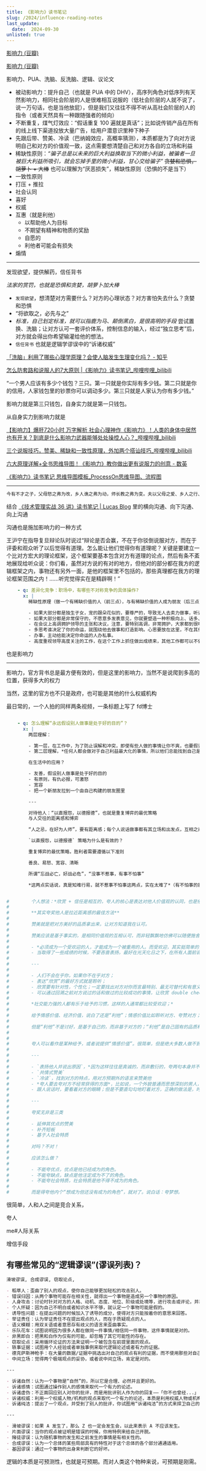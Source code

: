 ```yaml
---
title: 《影响力》读书笔记
slug: /2024/influence-reading-notes
last_update:
  date:  2024-09-30
unlisted: true
---
```


[影响力 (豆瓣)](https://book.douban.com/subject/1786387/)

[影响力 (豆瓣)](https://book.douban.com/subject/26647384/)






影响力、PUA、洗脑、反洗脑、逻辑、议论文

- 被动影响力：提升自己（也就是 PUA 中的 DHV），高序列角色对低序列有天然影响力，相同社会阶层的人是很难相互说服的（低社会阶层的人就不说了，说一万句话，也是当他放屁），但是我们又往往不得不听从高社会阶层的人的指令（或者天然具有一种跟随强者的倾向）
- 不断重复，煤气灯效应：“假话重复 100 遍就是真话”；比如说传销产品在所有的线上线下渠道投放大量广告，给用户潜意识里种下种子
- 先跟后带、赞美、冷读（巴纳姆效应，高概率猜测），本质都是为了向对方说明自己和对方的价值观一致，这点需要想清楚自己和对方各自的立场和利益
- 稀缺性原则：*“骗子总是以未来的巨大利益换取当下的微小利益，被骗者一旦被巨大利益所吸引，就会忘掉手里的微小利益，甘心交给骗子”* ~~贪婪和恐惧，胡萝卜 + 大棒~~ 也可以理解为“厌恶损失”，稀缺性原则（恐惧的不是当下）
- 一致性原则
- 打压 + 推拉
- 社会认同
- 喜好
- 权威
- 互惠（就是利他）
  - 以帮助他人为目标
  - 不期望有精神和物质的奖励
  - 自愿的
  - 利他者可能会有损失
- 煽情


---

发现欲望，提供解药，信任背书

*法家的赏罚，也就是恐惧和贪婪，胡萝卜加大棒*

- `发现欲望`，想清楚对方需要什么？对方的心理状态？对方害怕失去什么？贪婪和恐惧
- “将欲取之，必先与之”
- *标准，自己划定标准，就可以指鹿为马、颠倒黑白，是很高明的手段* 尝试置换、洗脑；让对方认可一套评价体系，控制信息的输入，经过“独立思考”后，对方就会得出你希望输灌给他的想法。
- `信任背书` 也就是逻辑学谬误中的“诉诸权威”



[「洗脑」利用了哪些心理学原理？会使人脑发生生理变化吗？ - 知乎](https://www.zhihu.com/question/19729171/answer/79723361)


[怎么防套路和说服人的7大原则 |《影响力》读书笔记_哔哩哔哩_bilibili](https://www.bilibili.com/video/BV1L24y1k793/)


“一个男人应该有多少个钱包？三只。第一只就是你实际有多少钱。第二只就是你的信用，人家钱包里的钞票你可以调动多少。第三只就是人家认为你有多少钱。”

影响力就是第三只钱包，自身实力就是第一只钱包。

从自身实力到影响力就是


[【影响力】爆肝720小时 万字解析 社会心理神作《影响力》！人类的身体中居然也有开关？到底是什么影响力武器能够处处操控人心？_哔哩哔哩_bilibili](https://www.bilibili.com/video/BV1k44y1M7xx/)

[三个说服技巧，赞美、稀缺和一致性原理，外加两个搭讪技巧_哔哩哔哩_bilibili](https://www.bilibili.com/video/BV1DM4y1A7Cj/)

[六大原理详解+全书思维导图！《影响力》教你做出更有说服力的创意 - 数英](https://www.digitaling.com/articles/437569.html)

[《影响力》读书笔记 思维导图模板_ProcessOn思维导图、流程图](https://www.processon.com/view/659759f9fcbb7a672ecd7b95)


---

```markdown
今有不才之子，父母怒之弗为改，乡人谯之弗为动，师长教之弗为变。夫以父母之爱、乡人之行、师长之智，三美加焉，而终不动其胫毛，不改；州部之吏，操官兵，推公法而求索奸人，然后恐惧，变其节，易其行矣。故父母之爱不足以教子，必待州部之严刑者，民固骄于爱、听于威矣。
```


结合 [《技术管理实战 36 讲》读书笔记 | Lucas Blog](https://xbpk3t.github.io/2024/tech-team-managing) 里的横向沟通、向下沟通、向上沟通

沟通也是施加影响力的一种方式




王沪宁在指导复旦辩论队时说过“辩论是否会赢，不在于你驳倒说服对方，而在于评委和观众听了以后觉得有道理。怎么能让他们觉得你有道理呢？关键是要建立一个比对方宏大的理论框架，这个框架要基本包含对方有道理的论点，然后有条不紊地展现给听众说：你们看，虽然对方说的有对的地方，但他对的部分都在我方的逻辑框架之内，事物还有另外一面，是他的框架里不包括的，那些真理都在我方的理论框架范围之内！......听完觉得实在是精辟啊！”







```yaml
    - q: 差异化竞争：职场中，有哪些不对称竞争的具体操作?
      x: |
        稀缺性原理（做一个有稀缺价值的人（前三点），与有稀缺价值的人成为朋友（后三点））

        - 如果大部分都是独生子女，宠的跟朵花似的，要尊严的，导致无人去卖力做事，听话的人稀缺。那么就反其道行之，塑造特别听话、特别勤快做杂事的形象。这需要吃苦精神。
        - 如果大部分都是非常保守的，不愿意多发表意见，你就要塑造一种积极向上、话多、认真，而且非常好健谈、开明、开放、改革闯将、有想法、能做事的那种阳光形象。
        - 在会议上高调拥护领导的主张和决议，注意，要特别高调，非常拥护，大家都到很明显很特别的那种
        - 多思考谁决定了你的命运，就围绕他去做事和打造影响。心思要放在这里，不在其他不决定你命运的人身上耗时间。当然，合法伤害权也就是能坏你事的，也是决定了你命运的。
        - 办事，主动给能决定你命运的人办私事。
        - 高度重视领导高度关注的工作，在这个工作上抓住做出成绩来，其他工作都可以不做。这是你节省时间精力，顾及家庭的关键思路。

```


也是影响力


---

影响力，官方背书总是最方便有效的，但是这里的影响力，当然不是说爬到多高的位置，获得多大的权力


当然，这里的官方也不只是政府，也可能是其他的什么权威机构


最日常的，一个人拍的同样两条视频，一条标题上写了 fd博士





```yaml

    - q: 怎么理解“永远假设别人做事是处于好的目的”？
      x: |
        两层理解：

        - 第一层，在工作中，为了防止误解和冲突，即使有些人做的事情让你不爽，也要假设他是处于“好的目的”才这么做，要和他们沟通，彼此了解，消除误会，这才是真确的职场之道
        - 第二层理解，*任何人都会做对于自己利益最大化的事情，所以他们总能找到自己是基于“好目的”的理由，只是这个“好目的”对于某些人是好的，对于某些人不好。既然如此，就没有绝对的好和不好，所以干脆就假设所有人做事都是基于“好目的”，不要关注他们的目的，而是关注于他们这么做会带来什么改变*

        在生活中的应用？

        - 友善，假设别人做事是处于好的目的
        - 有原则，有仇必报，可激怒
        - 宽容
        - 把一个新朋友拉到一个由自己构建的朋友圈里

        ---

        对待他人：“以直报怨，以德报德”，也就是重复博弈的最优策略
        与人交往的距离感和博弈

        “人之忌，在好为人师”，要有距离感；每个人说话做事都有其立场和出发点，互相之间是很难理解的。*不要用自己的天然立场去洗脑别人，也要警惕不要被别人洗脑*。反洗脑和洗脑的一体两面。

        `以直报怨，以德报德` 策略为什么是有效的？

        重复博弈的最优策略，胜利者需要遵循以下准则

        善良、易怒、宽容、清晰

        所谓“忘战必亡，好战必危”，“没事不惹事，有事不怕事”

        *这两点实话说，真是知难行易，就不惹事不怕事这两点，实在太难了*（有不怕事的能力却不惹事，事情找上门了有足够的能力打回去）。
```





```yaml

#        个人想法：*欣赏 + 信任是相互的，夸人的核心是表达对他人价值观的认同，也是他人信任自己的基石。这就是其工作原理。*
#
#        **其实夸奖他人是拉近距离感的最佳方法**
#
#        赞美就是把对方美好的品质拿出来，让对方知道我在认可。
#
#        赞美应该是基于事实的，是相同价值观的互相认可，而非轻飘飘地仿佛可以随便施舍的一句话，这种赞美是无意义的，甚至是对自己有害的。
#
#        - *必须成为一个受欢迎的人，才能成为一个被重用的人。而受欢迎，其实挺简单的，一点不复杂，只要表扬、夸奖身边的所有人就行了。无论何时何地，不管人前人后 (最重要，不然就是两面三刀)，都坚持这么做*，哪怕他再不好，也要找出他的优点来表扬。因为你夸奖了十个人的同时，也就意味着有十个人会夸奖你。当你身边所有人都夸奖你的时候，你就成了团队核心，成了上级最看重的人。
#        - 当取得了一些成绩的时候，不要吝啬表扬，最好在光天化日之下，在所有人面前说这个事情做得好。但如果是指出问题，就把他叫到个小会议室里面，人都还是比较爱面子的。好话放在台面上，需要改进的问题可以私下来聊。
#
#        ---
#
#        - 人们不会在乎你，如果你不在乎对方；
#        - 表达“欣赏”的最好方式就是聆听；
#        - 欣赏要有针对性，个性化；一定要找出对方对你而言最特别、最无可替代和有意义的一点，并且让对方知道；
#        - 可以通过回溯之前对方说过的话和做过的比较成功的事情，让欣赏 double check；
#
#        *社交能力强的人都有乐于给予的习惯，这样的人通常都比较受欢迎；*
#
#        给予情感价值、经济价值，说白了还是“利他”；情感价值比如聆听对方、夸赞对方；经济价值比如对方遇到困难，主动帮忙；吃饭主动买单；
#
#        但是“利他”不是讨好，是基于自己的，而非基于对方的；“利他”是自己固有的品质和习惯，而非取决于对方是否是自己需要讨好的对象；不仅如此，还要扛得住对方的“废物测试”，不让对方抢走定义的话语权。
#
#
#        夸人可以看作是某种给予，或者说提供“情感价值”。很简单，但是绝大多数人做不到。
#
#        ---
#
#        - `表扬他人并说出原因`，*因为这样往往是真诚的，而非敷衍的，夸两句本身并不值钱，“理解”和“相通”更重要*，只表扬但是不说出原因，最后往往会出现大量的负面行为。举个例子，让两组小孩拼图，两组小孩都完成拼图，但是夸奖第一组小孩“你们真不错，真聪明”，夸奖第二组小孩“你们真不错，这么难的都能拼出来，说明你们特别善于探索和坚持”，后续实验发现，被表扬聪明的那组孩子，更多地挑了简单的拼图，被表扬探索和发现的孩子，更多地挑了更难的拼图。很真实。
#        - `共情式赞美`
#        - `冷读`，找到对方的特点，用对方预期外的语言来赞美他
#        - *夸人要去夸对方不经常获得的方面*，比如说，一个外貌普通而思想深刻的男人，听惯了智慧上的赞美，却未尝因为外貌得到过异性的青眼，这时候你来个适当魅力上的肯定和夸奖。他就立刻觉得你是风尘中的知己。一个女强人经常被人恭维事业心强，你可以侧面地说她有女人味；试想，如果一个人夸长得白的女生说一白遮百丑，或者对学霸说“你一看就像学习好的”，就情商太低了；当然，这种夸人的方法，要注意不要拍马屁马蹄上；
#        - 跟人说话时，要看着对方的眼睛；但是不要直勾勾地盯着对方，正确的做法是，时而看对方左眼，时而看对方右眼。切换的频率自己拿捏；这样在对方看来你一直和他目光交汇，会感到你是认真的、诚恳的，同时你的眼神也有流动；这就是眼神交流；
#
#        ---
#
#        夸奖无非是三类
#
#        - 延伸其优点的赞美
#        - 补齐短板
#        - 基于人社会特质
#
#        对吗？不对！
#
#        应该怎么做？
#
#        - 不能夸优点，优点是他已经成为的角色。
#        - 不能夸缺点，缺点是他注定成为不了的角色。
#        - 不能夸社会特质，社会特质是他不得不成为的角色。
#
#        而是得夸他内个“想成为但还没有成为的角色”，就对了。说白话：夸梦想。

```





很简单，人和人之间是竞合关系，



夸人


me#人际关系





增信手段











## 有哪些常见的“逻辑谬误”(谬误列表)？

```markdown
滑坡谬误, 合成谬误, 窃取论点,

- 稻草人：歪曲了别人的观点，使你自己能够更加轻松的攻击别人。
- 错误归因：从两个事物可能存在相关性，就得出一个事物是造成另一个事物的原因。
- 人身攻击：讨论时针对对方的人格、动机、态度、地位、阶级或处境等，进行攻击或评论，并以此当作理由、证据去驳斥对方的论证，或用来证明自己论点的正确。
- 个人怀疑：因为自己不明白或者知识水平不够，就认定一个事物可能是假的。
- 诱导性问题：在提出问题的时候加入了诱导的成分，使得对方只能按着你的意思来回答。
- 举证责任：认为举证责任不在提出观点的人，而在于质疑观点的人。
- 语义模糊：用双关语或者意思存有歧义的语言来歪曲事实。
- 乐队花车：试图说明因为很多人都在做同一件事情/相信同一件事物，这件事情就是对的。
- 非黑即白：把黑和白作为仅有的可能，却忽略了其它可能性的存在。
- 窃取论点：采用循环论证的方法来证明一个被包含在前提里面的观点。
- 轶事证据：试图用个人经验或者单独事例来取代逻辑论述或者有力的证据。
- 德克萨斯神枪手：在大量的数据/证据中挑选出对自己的观点有利的证据，而不使用那些对自己不利的数据/证据。
- 中间立场：觉得两个极端观点的妥协，或者说中间立场，肯定是对的。

---

- 诉诸自然：认为一个事物是“自然”的，所以它是合理、必然并且更好的。
- 诉诸感情：试图通过操作别人的感情来取代一个有力的论述。
- 诉诸虚伪：不正面回应别人对你的批评，而是用批评别人作为你的回复——「你不也曾经...」
- 诉诸权威：利用一个权威人物/机构的观点来取代一个有力的论述，本质是利用权威人物或机构的观点逃避说理。
- 诉诸纯洁：提出了一个观点，并受到了别人的批评，你试图用“诉诸纯洁”的方式来捍卫自己的观点。

---

- 滑坡谬误：如果 A 发生了，那么 Z 也一定会发生会，以此来表示 A 不应该发生。
- 片面谬误：当你的观点被证明是错误的时候，你用特例来给自己开脱。
- 赌徒谬误：认为随机事物的发生和之前发生的事情是有相关性的。
- 合成谬误：认为一个总体的某些局部具有的特性对于这个总体的各个部分通通适用。
- 基因谬误：通过一个事物的出身来判断它的好坏。
```













逻辑的本质是可预测性，也就是可预期。而对人类这个物种来说，可预期是刚需。


